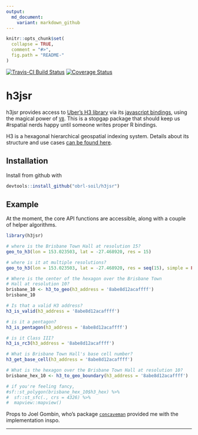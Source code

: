 ```yaml
---
output:
  md_document:
    variant: markdown_github
---
```


<!-- README.md is generated from README.Rmd. Please edit that file -->

```r
knitr::opts_chunk$set(
  collapse = TRUE,
  comment = "#>",
  fig.path = "README-"
)
```

[![Travis-CI Build Status](https://travis-ci.com/obrl-soil/h3jsr.svg?branch=master)](https://travis-ci.com/obrl-soil/h3jsr)
[![Coverage Status](https://img.shields.io/codecov/c/github/obrl-soil/h3jsr/master.svg)](https://codecov.io/github/obrl-soil/h3jsr?branch=master)

# h3jsr

h3jsr provides access to [Uber's H3 library](https://github.com/uber/h3) via its [javascript bindings](https://github.com/uber/h3-js), using the magical power of [`V8`](https://github.com/jeroen/v8). This is a stopgap package that should keep us #rspatial nerds happy until someone writes proper R bindings.

H3 is a hexagonal hierarchical geospatial indexing system. Details about its structure and use cases [can be found here](https://uber.github.io/h3/#/documentation/overview/use-cases).

## Installation

Install from github with

```r
devtools::install_github("obrl-soil/h3jsr")
```

## Example

At the moment, the core API functions are accessible, along with a couple of helper algorithms.

```r
library(h3jsr)

# where is the Brisbane Town Hall at resolution 15?
geo_to_h3(lon = 153.023503, lat = -27.468920, res = 15)

# where is it at multiple resolutions?
geo_to_h3(lon = 153.023503, lat = -27.468920, res = seq(15), simple = FALSE)

# Where is the center of the hexagon over the Brisbane Town 
# Hall at resolution 10?
brisbane_10 <- h3_to_geo(h3_address = '8abe8d12acaffff')
brisbane_10

# Is that a valid H3 address?
h3_is_valid(h3_address = '8abe8d12acaffff')

# is it a pentagon?
h3_is_pentagon(h3_address = '8abe8d12acaffff')

# is it Class III?
h3_is_rc3(h3_address = '8abe8d12acaffff')

# What is Brisbane Town Hall's base cell number?
h3_get_base_cell(h3_address = '8abe8d12acaffff')

# What is the hexagon over the Brisbane Town Hall at resolution 10?
brisbane_hex_10 <- h3_to_geo_boundary(h3_address = '8abe8d12acaffff')

# if you're feeling fancy,
#sf::st_polygon(brisbane_hex_10$h3_hex) %>%
#  sf::st_sfc(., crs = 4326) %>%
#  mapview::mapview()

```

Props to Joel Gombin, who's package [`concaveman`](https://github.com/joelgombin/concaveman) provided me with the implementation inspo.

***
